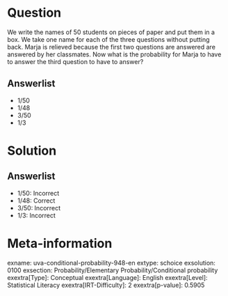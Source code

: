Question
========

We write the names of 50 students on pieces of paper and put them in a box. We take one name for each of the three questions without putting back. Marja is relieved because the first two questions are answered are answered by her classmates. Now what is the probability for Marja to have to answer the third question to have to answer?

Answerlist
----------

* 1/50
* 1/48
* 3/50
* 1/3

Solution
========

Answerlist
----------

* 1/50: Incorrect
* 1/48: Correct
* 3/50: Incorrect
* 1/3: Incorrect

Meta-information
================
exname: uva-conditional-probability-948-en
extype: schoice
exsolution: 0100
exsection: Probability/Elementary Probability/Conditional probability
exextra[Type]: Conceptual
exextra[Language]: English
exextra[Level]: Statistical Literacy
exextra[IRT-Difficulty]: 2
exextra[p-value]: 0.5905
